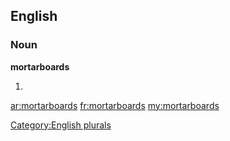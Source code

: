 ==English==

===Noun===
'''mortarboards'''

# {{plural of|[[mortarboard]]}}

[[Category:English plurals]]

[[ar:mortarboards]]
[[fr:mortarboards]]
[[my:mortarboards]]